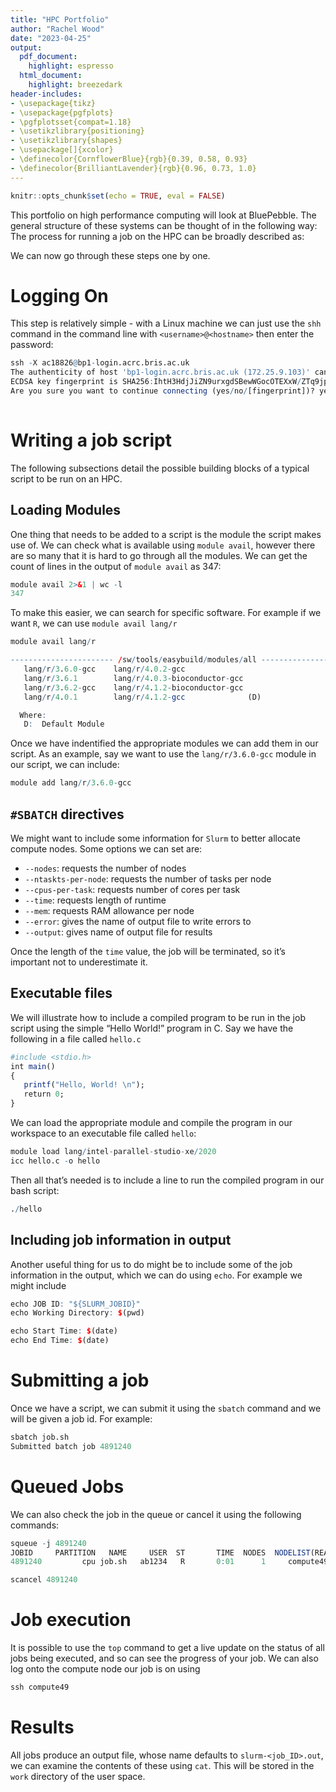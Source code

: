```yaml
---
title: "HPC Portfolio"
author: "Rachel Wood"
date: "2023-04-25"
output:
  pdf_document:
    highlight: espresso
  html_document:
    highlight: breezedark
header-includes:
- \usepackage{tikz}
- \usepackage{pgfplots}
- \pgfplotsset{compat=1.18}
- \usetikzlibrary{positioning}
- \usetikzlibrary{shapes}
- \usepackage[]{xcolor}
- \definecolor{CornflowerBlue}{rgb}{0.39, 0.58, 0.93}
- \definecolor{BrilliantLavender}{rgb}{0.96, 0.73, 1.0}
---
```


```r
knitr::opts_chunk$set(echo = TRUE, eval = FALSE)
```

This portfolio on high performance computing will look at BluePebble. The general structure of these systems can be thought of in the following way:
\begin{center}
  \begin{tikzpicture}
    [login/.style = {circle,draw=CornflowerBlue!50,fill=CornflowerBlue!20,thick,minimum size=6mm, font = {\bfseries}},
    elipse/.style = {draw = none, fill = none, font = {\bfseries}},
    switch/.style = {rectangle, draw = gray, fill=gray!30, thick, font = {\bfseries}},
    compute/.style = {circle, draw = BrilliantLavender!, fill= BrilliantLavender!50, thick, font = {\bfseries}}]
    \node[login] (login1)    [align= center]       {Login \\ Node};
    \node[login] (login2)    [right= of login1, align= center]    {Login \\ Node};
    \node[switch] (switch1)  [below= of login1, align= center]    {Network \\ Switch}
      edge[-, line width = 0.4mm] (login1) 
      edge[-, line width = 0.4mm] (login2);
    \node[switch] (switch2)   [below = of login2, align= center]  {Ethernet \\ Switch}
      edge[-, line width = 0.4mm] (login1) 
      edge[-, line width = 0.4mm] (login2);
    \node[compute] (cn1)   [below= of switch1, xshift = -5mm, align=center]   {Compute\\ Node}
      edge[-, line width = 0.4mm] (switch1) 
      edge[-, line width = 0.4mm] (switch2);
    \node[compute] (cn2) [below= of switch2, xshift = 5mm, align=center]   {Compute\\ Node}
      edge[-, line width = 0.4mm] (switch1) 
      edge[-, line width = 0.4mm] (switch2);
    \node[compute] (cn3) [right= of cn2, align=center]   {Compute\\ Node}
      edge[-, line width = 0.4mm] (switch1) 
      edge[-, line width = 0.4mm] (switch2);
    \node[compute] (cn4) [left= of cn1, align=center]   {Compute\\ Node}
      edge[-, line width = 0.4mm] (switch1) 
      edge[-, line width = 0.4mm] (switch2);
    \node[elipse] (ellipse)    [right= of cn1, xshift = -5mm]   {\ldots};
  \end{tikzpicture}
\end{center}

The process for running a job on the HPC can be broadly described as:
\begin{center}
  \begin{tikzpicture}
    [every node/.style = {scale = 0.9,rectangle, thick, inner sep = 2mm, font = {\bfseries}}]
    \node (login)       [draw = red]        {SSH to login node};
    \node (script)      [draw = orange, right= of login]     {Write job script}
      edge[<-, line width = 0.4mm]    (login);
    \node (submit)      [draw = yellow, right= of script, align = center]   {Submit job} 
      edge[<-, line width = 0.4mm] (script);
    \node (wait)        [draw = gray, right= of submit]                      {Job is in queue}
      edge[<-, line width = 0.4mm]  (submit);
    \node (execute)     [draw = green, below = of wait, align = center]   {Job is executed \\ on compute nodes}
      edge[<-, line width = 0.4mm] (wait);
    \node (results)     [draw = CornflowerBlue, align = center, left = of execute]    {Results written\\ to storage}
      edge[<-, line width = 0.4mm] (execute);
    \node (view)        [draw = violet, align = center, left = of results] {View and transfer \\
    results}
      edge[<-, line width = 0.4mm] (results)
      edge[->, line width = 0.4mm] [dashed] (script);
    \node (publish)     [draw = magenta, align = center, left = of view]   {Use results in research}
      edge[<-, line width = 0.4mm] (view);
  \end{tikzpicture}
\end{center}

We can now go through these steps one by one.

# Logging On
This step is relatively simple - with a Linux machine we can just use the `shh` command in the command line with `<username>@<hostname>` then enter the password:
```r
ssh -X ac18826@bp1-login.acrc.bris.ac.uk
The authenticity of host 'bp1-login.acrc.bris.ac.uk (172.25.9.103)' cant be established.
ECDSA key fingerprint is SHA256:IhtH3HdjJiZN9urxgdSBewWGocOTEXxW/ZTq9jpJ2FI.
Are you sure you want to continue connecting (yes/no/[fingerprint])? yes
 
```

# Writing a job script
The following subsections detail the possible building blocks of a typical script to be run on an HPC.

## Loading Modules
One thing that needs to be added to a script is the module the script makes use of. We can check what is available using `module avail`, however there are so many that it is hard to go through all the modules. We can get the count of lines in the output of `module avail` as 347:
```r
module avail 2>&1 | wc -l
347

```

To make this easier, we can search for specific software. For example if we want `R`, we can use `module avail lang/r`
```r
module avail lang/r

----------------------- /sw/tools/easybuild/modules/all ------------------------
   lang/r/3.6.0-gcc    lang/r/4.0.2-gcc
   lang/r/3.6.1        lang/r/4.0.3-bioconductor-gcc
   lang/r/3.6.2-gcc    lang/r/4.1.2-bioconductor-gcc
   lang/r/4.0.1        lang/r/4.1.2-gcc              (D)

  Where:
   D:  Default Module

```

Once we have indentified the appropriate modules we can add them in our script. As an example, say we want to use the `lang/r/3.6.0-gcc` module in our script, we can include:
```r
module add lang/r/3.6.0-gcc
```


## `#SBATCH` directives

We might want to include some information for `Slurm` to better allocate compute nodes. Some options we can set are:

- `--nodes`: requests the number of nodes
- `--ntaskts-per-node`: requests the number of tasks per node
- `--cpus-per-task`: requests number of cores per task
- `--time`: requests length of runtime
- `--mem`: requests RAM allowance per node
- `--error`: gives the name of output file to write errors to
- `--output`: gives name of output file for results

\paragraph{Note:} Once the length of the `time` value, the job will be terminated, so it's important not to underestimate it.

## Executable files

We will illustrate how to include a compiled program to be run in the job script using the simple "Hello World!" program in C. Say we have the following in a file called `hello.c`
```r
#include <stdio.h>
int main()
{
   printf("Hello, World! \n");
   return 0;
}

```


We can load the appropriate module and compile the program in our workspace to an executable file called `hello`:
```r
module load lang/intel-parallel-studio-xe/2020
icc hello.c -o hello
```

Then all that's needed is to include a line to run the compiled program in our bash script:
```r
./hello
```

## Including job information in output

Another useful thing for us to do might be to include some of the job information in the output, which we can do using `echo`. For example we might include 
```r
echo JOB ID: "${SLURM_JOBID}"
echo Working Directory: $(pwd)

echo Start Time: $(date)
echo End Time: $(date)
```


# Submitting a job
Once we have a script, we can submit it using the `sbatch` command and we will be given a job id. For example:
```r
sbatch job.sh
Submitted batch job 4891240
```


# Queued Jobs
We can also check the job in the queue or cancel it using the following commands:
```r
squeue -j 4891240
JOBID     PARTITION   NAME     USER  ST       TIME  NODES  NODELIST(REASON)
4891240         cpu job.sh   ab1234   R       0:01      1     compute49

scancel 4891240
```

# Job execution

It is possible to use the `top` command to get a live update on the status of all jobs being executed, and so can see the progress of your job. We can also log onto the compute node our job is on using 
```r
ssh compute49
```


# Results

All jobs produce an output file, whose name defaults to `slurm-<job_ID>.out`, we can examine the contents of these using `cat`. This will be stored in the `work` directory of the user space.